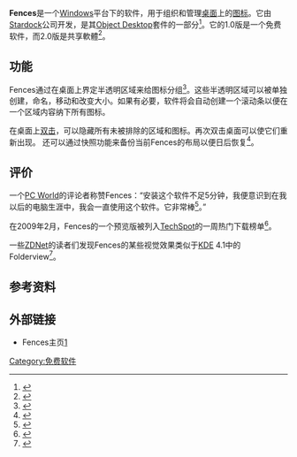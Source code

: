 {{Otheruses
|subject=電腦軟件
|other=同名的2016年美國電影
|藩籬 (電影)
}}
{{Infobox Software
 | name                         = Fences
 | developer                   = [[Stardock|Stardock]]
 | operating_system        = [[Microsoft_Windows|Microsoft Windows]]
 | genre                         = [[桌面定制|桌面定制]]
 | license                       = [[共享软件|共享软件]]
 | website                      = http://www.stardock.com/products/fences/
}}

'''Fences'''是一个[[Windows|Windows]]平台下的软件，用于组织和管理[[桌面|桌面]]上的[[图标|图标]]。它由[[Stardock|Stardock]]公司开发，是其[[Object_Desktop|Object Desktop]]套件的一部分<ref>{{Cite web |url=http://www.stardock.com/products/odnt/information.asp |title=存档副本 |accessdate=2011-04-25 |archive-date=2011-06-04 |archive-url=https://web.archive.org/web/20110604180048/http://www.stardock.com/products/odnt/information.asp |dead-url=no }}</ref>。它的1.0版是一个免费软件，而2.0版是共享軟體<ref>{{Cite web |url=http://download.cnet.com/Fences/3000-2072_4-10909535.html |title=存档副本 |accessdate=2011-04-25 |archive-date=2011-05-14 |archive-url=https://web.archive.org/web/20110514195748/http://download.cnet.com/Fences/3000-2072_4-10909535.html |dead-url=no }}</ref>。

==功能==

Fences通过在桌面上界定半透明区域来给图标分组<ref>{{cite web |url=http://www.neowin.net/news/main/09/02/05/neowin-review-fence-your-desktop-with-stardock-fences |title=存档副本 |accessdate=2010-02-03 |deadurl=yes |archiveurl=https://archive.is/20120903183548/http://www.neowin.net/news/main/09/02/05/neowin-review-fence-your-desktop-with-stardock-fences |archivedate=2012-09-03 }}</ref>。这些半透明区域可以被单独创建，命名，移动和改变大小。如果有必要，软件将会自动创建一个滚动条以便在一个区域内容纳下所有图标。

在桌面上[[双击|双击]]，可以隐藏所有未被排除的区域和图标。再次双击桌面可以使它们重新出现。 还可以通过快照功能来备份当前Fences的布局以便日后恢复<ref>{{Cite web |url=http://download.cnet.com/8301-2007_4-10367053-12.html |title=存档副本 |accessdate=2011-04-25 |archive-date=2011-11-23 |archive-url=https://web.archive.org/web/20111123124307/http://download.cnet.com/8301-2007_4-10367053-12.html |dead-url=no }}</ref>。

==评价==
一个[[PC_World|PC World]]的评论者称赞Fences：“安装这个软件不足5分钟，我便意识到在我以后的电脑生涯中，我会一直使用这个软件。它非常棒<ref>{{Cite web |url=http://www.pcworld.com/article/173928/free_downloads_make_your_computing_life_easier.html |title=存档副本 |accessdate=2011-04-25 |archive-date=2011-06-05 |archive-url=https://web.archive.org/web/20110605073426/http://www.pcworld.com/article/173928/free_downloads_make_your_computing_life_easier.html |dead-url=no }}</ref>。”

在2009年2月，Fences的一个预览版被列入[[TechSpot|TechSpot]]的一周热门下载榜单<ref>{{Cite web |url=http://www.techspot.com/news/33747-download-of-the-week-stardock-fences.html |title=存档副本 |accessdate=2011-04-25 |archive-date=2012-02-23 |archive-url=https://web.archive.org/web/20120223060553/http://www.techspot.com/news/33747-download-of-the-week-stardock-fences.html |dead-url=no }}</ref>。

一些[[ZDNet|ZDNet]]的读者们发现Fences的某些视觉效果类似于[[KDE|KDE]] 4.1中的Folderview<ref>{{Cite web |url=http://blogs.zdnet.com/perlow/?p=10992 |title=存档副本 |accessdate=2011-04-25 |archive-date=2010-03-27 |archive-url=https://web.archive.org/web/20100327172801/http://blogs.zdnet.com/perlow/?p=10992 |dead-url=no }}</ref>。

==参考资料==

{{reflist}}

==外部链接==

*Fences主页[http://www.stardock.com/products/fences/]{{Wayback|url=http://www.stardock.com/products/fences/ |date=20110424193826 }}

[[Category:免费软件|Category:免费软件]]